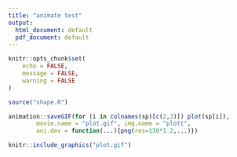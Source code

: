 ```yaml
---
title: "animate test"
output:
  html_document: default
  pdf_document: default
---
```


```r
knitr::opts_chunk$set(
	echo = FALSE,
	message = FALSE,
	warning = FALSE
)
```


```r
source("shape.R")
```


```r
animation::saveGIF(for (i in colnames(sp)[c(2,3)]) plot(sp[i]),
        movie.name = "plot.gif", img.name = "plott",
        ani.dev = function(...){png(res=130*1.2,...)})
```

```r
knitr::include_graphics("plot.gif")
```

